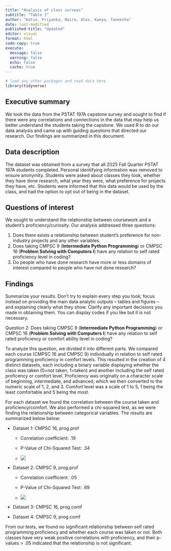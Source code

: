 ```yaml
---
title: "Analysis of class surveys"
subtitle: "Table 1"
author: "Katie, Priyanka, Naira, Alex, Kaeya, Taneesha"
date: last-modified
published-title: "Updated"
editor: visual
format: html
code-copy: true
execute:
  message: false
  warning: false
  echo: false
  cache: true
---
```


```r
# load any other packages and read data here
library(tidyverse)
```

## Executive summary

We took the data from the PSTAT 197A capstone survey and sought to find if there were any correlations and connections in the data that may help us better understand the students taking the capstone. We used R to do our data analysis and came up with guiding questions that directed our research. Our findings are summarized in this document.

## Data description

The dataset was obtained from a survey that all 2025 Fall Quarter PSTAT 197A students completed. Personal identifying information was removed to ensure anonymity. Students were asked about classes they took, whether they have done research, what year they were, what preference for projects they have, etc. Students were informed that this data would be used by the class, and had the option to opt out of being in the dataset.

## Questions of interest

We sought to understand the relationship between coursework and a student's proficiency/curiosity. Our analysis addressed three questions:

1.  Does there exists a relationship between student's preference for non-industry projects and any other variables.
2.  Does taking CMPSC 9 (**Intermediate Python Programming**) or CMPSC 16 (**Problem Solving with Computers I**) have any relation to self rated proficiency level in coding?
3.  Do people who have done research have more or less domains of interest compared to people who have not done research?

## Findings

Summarize your results. Don't try to explain every step you took; focus instead on providing the main data analytic outputs -- tables and figures -- and explaining clearly what they show. Clarify any important decisions you made in obtaining them. You can display codes if you like but it is not necessary.

Question 2: Does taking CMPSC 9 (**Intermediate Python Programming**) or CMPSC 16 (**Problem Solving with Computers I**) have any relation to self rated proficiency or comfort ability level in coding?

To analyze this question, we divided it into different parts. We compared each course (CMPSC 16 and CMPSC 9) individually in relation to self rated programming proficiency in comfort levels. This resulted in the creation of 4 distinct datasets, each including a binary variable displaying whether the class was taken (0=not taken, 1=taken) and another including the self rated proficency or comfort level. Proficiency was originally on a character scale of beginning, intermediate, and advanced, which we then converted to the numeric scale of 1, 2, and 3. Comfort level was a scale of 1 to 5, 1 being the least comfortable and 5 being the most.

For each dataset we found the correlation between the course taken and proficiency/comfort. We also performed a chi-squared test, as we were finding the relationship between categorical variables. The results are summarized below below:

-   Dataset 1: CMPSC 16, prog.prof

    -   Correlation coefficient: .19

    -   P-Value of Chi-Squared Test: .34

    -   ![]()![](report_files/figure-html/progprofcs16.png)![]()

-   Dataset 2: CMPSC 9, prog.prof

    -   Correlation coefficient: .05

    -   P-Value of Chi-Squared Test: .69

    -   ![](report_files/figure-html/progprofcs9.png)

-   Dataset 3: CMPSC 16, prog.comf

-   Dataset 4: CMPSC 9, prog.comf

From our tests, we found no significant relationship between self rated programming proficiency and whether each course was taken or not. Both classes have very weak positive correlations with proficiency, and their p-values \> .05 indicated that the relationship is not significant.
